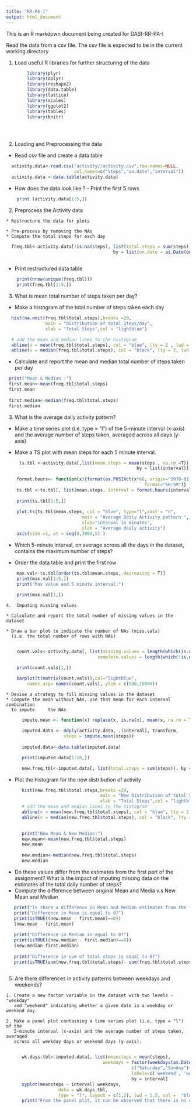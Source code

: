 ```yaml
---
title: "RR-PA-1"
output: html_document
---
```


This is an R markdown document being created for DASI-RR-PA-I

Read the data from a csv file.
The csv file is expected to be in the current working directory

1. Load useful R libraries for further structuring of the data

```r
        
        library(plyr)
        library(dplyr)
        library(reshape2)
        library(data.table)
        library(lattice)
        library(scales)
        library(ggplot2)
        library(tables)
        library(knitr)

        
        

```
2. Loading and Preprocessing the data

  * Read csv file and create a data table
  
```r
  activity.data<-read.csv("activity//activity.csv",row.names=NULL,
                          col.names=c("steps","on.date","interval"))
  activity.data <-data.table(activity.data)


```
  * How does the data look like ? - Print the first 5 rows

  
```r


    print (activity.data[1:5,])

```
  2. Preprocess the Activity data
  
    * Restructure the data for plots
    
    * Pre-process by removing the NAs
    * Compute the total steps for each day

      
```r


  freq.tbl<-activity.data[!is.na(steps), list(total.steps = sum(steps)), 
                                         by = list(on.date = as.Date(on.date))]
        
```
  * Print restructured data table
      
```r
    print(nrow(unique(freq.tbl)))
    print(freq.tbl[1:5,])
```

3. What is mean total number of steps taken per day?

  * Make a histogram of the total number of steps taken each day
  
```r

  hist(na.omit(freq.tbl$total.steps),breaks =20,
               main = "Distribution of total Steps/day",
               xlab = "Total Steps",col = "lightblue")

  # add the mean and median lines to the histogram
  abline(v = mean(freq.tbl$total.steps), col = "blue", lty = 2 , lwd = 5)
  abline(v = median(freq.tbl$total.steps), col = "black", lty = 2, lwd = 1)
```
 
 * Calculate and report the mean and median total number of steps taken per day
 
 ```r

  print("Mean & Median :")
  first.mean<-mean(freq.tbl$total.steps)
  first.mean
    
  first.median<-median(freq.tbl$total.steps)
  first.median
```
 
 3. What is the average daily activity pattern?
  * Make a time series plot (i.e. type = "l") of the 5-minute interval (x-axis) 
    and the   average number of steps taken, averaged across all days (y-axis)

  * Make a TS plot with mean steps for each 5 minute interval.
  
 
```r
 
     ts.tbl <-activity.data[,list(mean.steps = mean(steps , na.rm =T)), 
                                                  by = list(interval)]
  
    format.hours<- function(x){format(as.POSIXct(x*60, origin="1970-01-01"), 
                                                     format="%H:%M")}
    ts.tbl <-ts.tbl[, list(mean.steps, interval = format.hours(interval))]
      
    print(ts.tbl[1:5,])
  
    plot.ts(ts.tbl$mean.steps, col = "blue", type="l",xaxt = "n",
                             main = "Average Daily Activity pattern ", 
                             xlab="interval in minutes", 
                             ylab = "Average daily activity")
    axis(side =1, at = seq(0,3000,5) )
```
  
 
  * Which 5-minute interval, on average across all the days in the dataset,
    contains the maximum number of steps?

  * Order the data table and print the first row
  
```r
    max.val<-ts.tbl[order(ts.tbl$mean.steps, decreasing = T)]
    print(max.val[1:5,])
    print("Max value and 5 minute interval:")
    
    print(max.val[1,])
```
    4.  Imputing missing values
 
    * Calculate and report the total number of missing values in the dataset
    
    * Draw a bar plot to indicate the number of NAs (miss.vals)
      (i.e. the total number of rows with NAs)
      
```r

    count.vals<-activity.data[, list(missing.values = length(which(is.na(steps))), 
                                   complete.values = length(which(!is.na(steps))))]

    print(count.vals[1,])

    barplot(t(matrix(count.vals)),col="lightblue", 
        names.arg= names(count.vals), ylim = c(500,16000))
```


    * Devise a strategy to fill missing values in the dataset
    * Compute the mean without NAs, use that mean for each interval combination 
      to impute     the NAs
```r
 
      impute.mean <- function(x) replace(x, is.na(x), mean(x, na.rm = TRUE))
      
      imputed.data <- ddply(activity.data, .(interval), transform, 
                      steps = impute.mean(steps))
      
      imputed.data<-data.table(imputed.data)

      print(imputed.data[1:10,])

      new.freq.tbl<-imputed.data[, list(total.steps = sum(steps)), by = on.date]
```
  * Plot the histogram for the new distribution of activity
  
  
```r
      
      hist(new.freq.tbl$total.steps,breaks =20, 
                                    main = "New Distribution of total Steps each day",
                                    xlab = "Total Steps",col = "lightblue")
      # add the mean and median lines to the histogram
      abline(v = mean(new.freq.tbl$total.steps), col = "blue", lty = 2 , lwd = 5)
      abline(v = median(new.freq.tbl$total.steps), col = "black", lty = 2, lwd = 1)

      
      print("New Mean & New Median:")
      new.mean<-mean(new.freq.tbl$total.steps)
      new.mean
          
      new.median<-median(new.freq.tbl$total.steps)
      new.median
```


  * Do these values differ from the estimates from the first part of the assignment?
    What is the impact of imputing missing data on the estimates of the total
    daily number of steps?
  * Compute the difference between original Mean and Media v.s New Mean and Median
  
```r
   print("Is there a difference in Mean and Median estimates from the first:")
   print("Difference in Mean is equal to 0?")
   print(isTRUE((new.mean - first.mean)==0))
   (new.mean - first.mean)
  
   print("Difference in Median is equal to 0?")
   print(isTRUE((new.median - first.median)==0))
   (new.median-first.median)
   
   print("Difference in sum of total steps is equal to 0?")
   print(isTRUE(sum(new.freq.tbl$total.steps)- sum(freq.tbl$total.steps))==0)
   
```  
  5. Are there differences in activity patterns between weekdays and weekends?
  
    1. Create a new factor variable in the dataset with two levels - "weekday"
       and "weekend" indicating whether a given date is a weekday or weekend day.
       
    2. Make a panel plot containing a time series plot (i.e. type = "l") of the
       5-minute interval (x-axis) and the average number of steps taken, averaged
       across all weekday days or weekend days (y-axis). 
       
```r
      wk.days.tbl<-imputed.data[, list(meansteps = mean(steps), 
                                     weekdays = factor(weekdays(as.Date(on.date)) %in% 
                                                c("Saturday","Sunday")+ 1L,levels=1:2,
                                                labels=c('weekend', 'weekday'))), 
                                                by = interval]
      xyplot(meansteps ~ interval| weekdays,
                    data = wk.days.tbl,
                    type = "l", layout = c(1,2), lwd = 1.5, col =  "blue")
      print("From the panel plot, it can be observed that there is no difference between a week-end and a week-day activity ")
    
 ```

 
 
 
 
 
 
